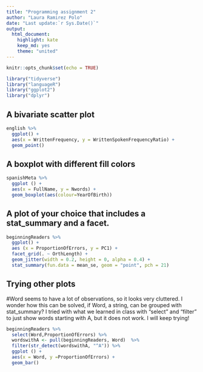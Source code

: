 ```yaml
---
title: "Programming assignment 2"
author: "Laura Ramirez Polo"
date: "Last update:`r Sys.Date()`"
output: 
  html_document:
    highlight: kate 
    keep_md: yes
    theme: "united"
---
```

```r
knitr::opts_chunk$set(echo = TRUE)
```

```r
library("tidyverse")
library("languageR")
library("ggplot2")
library("dplyr")
```

## A bivariate scatter plot

```r
english %>%
  ggplot() + 
  aes(x = WrittenFrequency, y = WrittenSpokenFrequencyRatio) +
  geom_point()
```

## A boxplot with different fill colors
```r
spanishMeta %>%
  ggplot () +
  aes(x = FullName, y = Nwords) + 
  geom_boxplot(aes(colour=YearOfBirth))
```

## A plot of your choice that includes a stat_summary and a facet.

```r
beginningReaders %>%
  ggplot() +
  aes (x = ProportionOfErrors, y = PC1) +
  facet_grid(. ~ OrthLength) +
  geom_jitter(width = 0.2, height = 0, alpha = 0.4) +
  stat_summary(fun.data = mean_se, geom = "point", pch = 21)
```

## Trying other plots
#Word seems to have a lot of observations, so it looks very cluttered. I wonder how this can be solved, if Word, a string, can be grouped with stat_summary? I tried with what we learned in class with "select" and "filter" to just show words starting with A, but it does not work. I will keep trying!

```r
beginningReaders %>%
  select(Word,ProportionOfErrors) %>% 
  wordswithA <- pull(beginningReaders, Word)  %>% 
  filter(str_detect(wordswithA, "^A")) %>%
  ggplot () +
  aes(x = Word, y =ProportionOfErrors) + 
  geom_bar() 
```



